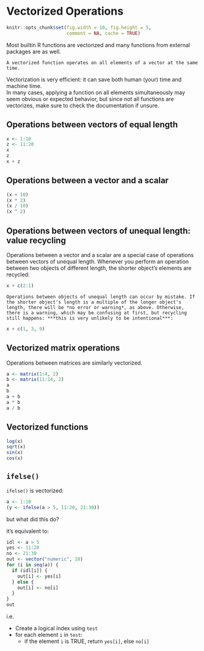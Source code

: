 # Vectorized Operations {#vectorization}

```r
knitr::opts_chunk$set(fig.width = 10, fig.height = 5,
                      comment = NA, cache = TRUE) 
```

Most builtin R functions are vectorized and many functions from external packages are as well.

```block
A vectorized function operates on all elements of a vector at the same time.
```

Vectorization is very efficient: it can save both human (your) time and machine time.  
In many cases, applying a function on all elements simultaneously may seem obvious or expected behavior, but since not all functions are vectorizes, make sure to check the documentation if unsure.

## Operations between vectors of equal length

```r
x <- 1:10
z <- 11:20
x
z
x + z
```

## Operations between a vector and a scalar

```r
(x + 10)
(x * 2)
(x / 10)
(x ^ 2)
```

## Operations between vectors of unequal length: value recycling

Operations between a vector and a scalar are a special case of operations between vectors of unequal length. Whenever you perform an operation between two objects of different length, the shorter object's elements are recycled:

```r
x + c(2:1)
```

```block
Operations between objects of unequal length can occur by mistake. If the shorter object's length is a multiple of the longer object's length, there will be *no error or warning*, as above. Otherwise, there is a warning, which may be confusing at first, but recycling still happens: ***this is very unlikely to be intentional***:
```

```r
x + c(1, 3, 9)
```

## Vectorized matrix operations

Operations between matrices are similarly vectorized.

```r
a <- matrix(1:4, 2)
b <- matrix(11:14, 2)
a
b
a + b
a * b
a / b
```

## Vectorized functions

```r
log(x)
sqrt(x)
sin(x)
cos(x)
```

## `ifelse()`

`ifelse()` is vectorized:

```r
a <- 1:10
(y <- ifelse(a > 5, 11:20, 21:30))
```

but what did this do?

it's equivalent to:

```r
idl <- a > 5
yes <- 11:20
no <- 21:30
out <- vector("numeric", 10)
for (i in seq(a)) {
  if (idl[i]) {
    out[i] <- yes[i]
  } else {
    out[i] <- no[i]
  }
}
out
```
i.e.

* Create a logical index using `test`
* for each element `i` in `test`:
    * if the element `i` is TRUE, return `yes[i]`, else `no[i]`
